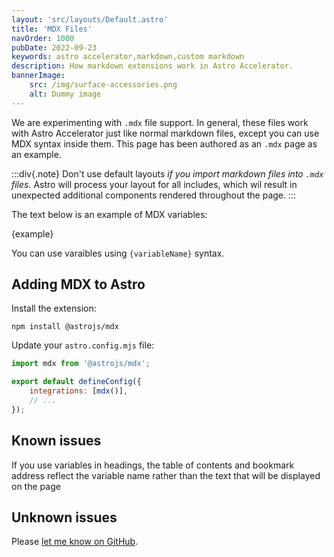 ```yaml
---
layout: 'src/layouts/Default.astro'
title: 'MDX Files'
navOrder: 1000
pubDate: 2022-09-23
keywords: astro accelerator,markdown,custom markdown
description: How markdown extensions work in Astro Accelerator.
bannerImage:
    src: /img/surface-accessories.png
    alt: Dummy image
---
```


We are experimenting with `.mdx` file support. In general, these files work with Astro Accelerator just like normal markdown files, except you can use MDX syntax inside them. This page has been authored as an `.mdx` page as an example.

:::div{.note}
Don't use default layouts *if you import markdown files into `.mdx` files*. Astro will process your layout for all includes, which wil result in unexpected additional components rendered throughout the page.
:::

The text below is an example of MDX variables:

{example}

You can use varaibles using `{variableName}` syntax.

## Adding MDX to Astro

Install the extension:

```
npm install @astrojs/mdx
```

Update your `astro.config.mjs` file:

```javascript
import mdx from '@astrojs/mdx';

export default defineConfig({
    integrations: [mdx()],
    // ...
});
```

## Known issues

If you use variables in headings, the table of contents and bookmark address reflect the variable name rather than the text that will be displayed on the page

## Unknown issues

Please [let me know on GitHub](https://github.com/Steve-Fenton/astro-accelerator/issues).
